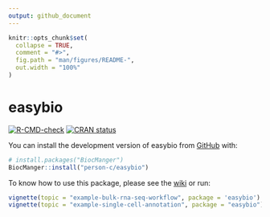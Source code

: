 ```yaml
---
output: github_document
---
```


<!-- README.md is generated from README.Rmd. Please edit that file -->

```r
knitr::opts_chunk$set(
  collapse = TRUE,
  comment = "#>",
  fig.path = "man/figures/README-",
  out.width = "100%"
)
```

# easybio

<!-- badges: start -->
[![R-CMD-check](https://github.com/person-c/easybio/actions/workflows/check-standard.yaml/badge.svg)](https://github.com/person-c/easybio/actions/workflows/check-standard.yaml)
[![CRAN status](https://www.r-pkg.org/badges/version/easybio)](https://CRAN.R-project.org/package=easybio)
<!-- badges: end -->

You can install the development version of easybio from [GitHub](https://github.com/) with:

```r
# install.packages("BiocManger")
BiocManger::install("person-c/easybio")
```

To know how to use this package, please see the [wiki](https://github.com/person-c/easybio/wiki) or run:

```r
vignette(topic = "example-bulk-rna-seq-workflow", package = 'easybio')
vignette(topic = "example-single-cell-annotation", package = "easybio")
```

